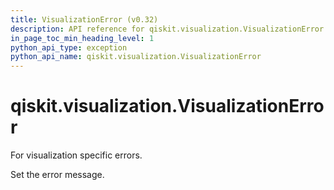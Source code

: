 ```yaml
---
title: VisualizationError (v0.32)
description: API reference for qiskit.visualization.VisualizationError in qiskit v0.32
in_page_toc_min_heading_level: 1
python_api_type: exception
python_api_name: qiskit.visualization.VisualizationError
---
```


<span id="qiskit-visualization-visualizationerror" />

# qiskit.visualization.VisualizationError

<Class id="qiskit.visualization.VisualizationError" isDedicatedPage={true} github="https://github.com/qiskit/qiskit/tree/stable/0.18/qiskit/visualization/exceptions.py" signature="VisualizationError(*message)" modifiers="exception">
  For visualization specific errors.

  Set the error message.
</Class>

